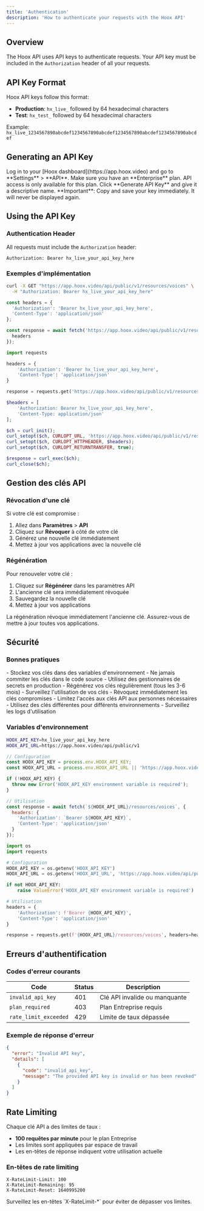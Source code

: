 ```yaml
---
title: 'Authentication'
description: 'How to authenticate your requests with the Hoox API'
---
```


## Overview

The Hoox API uses API keys to authenticate requests. Your API key must be included in the `Authorization` header of all your requests.

## API Key Format

Hoox API keys follow this format:
- **Production**: `hx_live_` followed by 64 hexadecimal characters
- **Test**: `hx_test_` followed by 64 hexadecimal characters

Example: `hx_live_1234567890abcdef1234567890abcdef1234567890abcdef1234567890abcdef`

## Generating an API Key

<Steps>
  <Step title="Access settings">
    Log in to your [Hoox dashboard](https://app.hoox.video) and go to **Settings** > **API**.
  </Step>
  <Step title="Check your plan">
    Make sure you have an **Enterprise** plan. API access is only available for this plan.
  </Step>
  <Step title="Generate the key">
    Click **Generate API Key** and give it a descriptive name.
  </Step>
  <Step title="Save the key">
    **Important**: Copy and save your key immediately. It will never be displayed again.
  </Step>
</Steps>

## Using the API Key

### Authentication Header

All requests must include the `Authorization` header:

```http
Authorization: Bearer hx_live_your_api_key_here
```

### Exemples d'implémentation

<CodeGroup>

```bash cURL
curl -X GET "https://app.hoox.video/api/public/v1/resources/voices" \
  -H "Authorization: Bearer hx_live_your_api_key_here"
```

```javascript JavaScript
const headers = {
  'Authorization': 'Bearer hx_live_your_api_key_here',
  'Content-Type': 'application/json'
};

const response = await fetch('https://app.hoox.video/api/public/v1/resources/voices', {
  headers
});
```

```python Python
import requests

headers = {
    'Authorization': 'Bearer hx_live_your_api_key_here',
    'Content-Type': 'application/json'
}

response = requests.get('https://app.hoox.video/api/public/v1/resources/voices', headers=headers)
```

```php PHP
$headers = [
    'Authorization: Bearer hx_live_your_api_key_here',
    'Content-Type: application/json'
];

$ch = curl_init();
curl_setopt($ch, CURLOPT_URL, 'https://app.hoox.video/api/public/v1/resources/voices');
curl_setopt($ch, CURLOPT_HTTPHEADER, $headers);
curl_setopt($ch, CURLOPT_RETURNTRANSFER, true);

$response = curl_exec($ch);
curl_close($ch);
```

</CodeGroup>

## Gestion des clés API

### Révocation d'une clé

Si votre clé est compromise :

1. Allez dans **Paramètres** > **API**
2. Cliquez sur **Révoquer** à côté de votre clé
3. Générez une nouvelle clé immédiatement
4. Mettez à jour vos applications avec la nouvelle clé

### Régénération

Pour renouveler votre clé :

1. Cliquez sur **Régénérer** dans les paramètres API
2. L'ancienne clé sera immédiatement révoquée
3. Sauvegardez la nouvelle clé
4. Mettez à jour vos applications

<Warning>
  La régénération révoque immédiatement l'ancienne clé. Assurez-vous de mettre à jour toutes vos applications.
</Warning>

## Sécurité

### Bonnes pratiques

<AccordionGroup>
  <Accordion title="Stockage sécurisé">
    - Stockez vos clés dans des variables d'environnement
    - Ne jamais commiter les clés dans le code source
    - Utilisez des gestionnaires de secrets en production
  </Accordion>

  <Accordion title="Rotation des clés">
    - Régénérez vos clés régulièrement (tous les 3-6 mois)
    - Surveillez l'utilisation de vos clés
    - Révoquez immédiatement les clés compromises
  </Accordion>

  <Accordion title="Restriction d'accès">
    - Limitez l'accès aux clés API aux personnes nécessaires
    - Utilisez des clés différentes pour différents environnements
    - Surveillez les logs d'utilisation
  </Accordion>
</AccordionGroup>

### Variables d'environnement

<CodeGroup>

```bash .env
HOOX_API_KEY=hx_live_your_api_key_here
HOOX_API_URL=https://app.hoox.video/api/public/v1
```

```javascript Node.js
// Configuration
const HOOX_API_KEY = process.env.HOOX_API_KEY;
const HOOX_API_URL = process.env.HOOX_API_URL || 'https://app.hoox.video/api/public/v1';

if (!HOOX_API_KEY) {
  throw new Error('HOOX_API_KEY environment variable is required');
}

// Utilisation
const response = await fetch(`${HOOX_API_URL}/resources/voices`, {
  headers: {
    'Authorization': `Bearer ${HOOX_API_KEY}`,
    'Content-Type': 'application/json'
  }
});
```

```python Python
import os
import requests

# Configuration
HOOX_API_KEY = os.getenv('HOOX_API_KEY')
HOOX_API_URL = os.getenv('HOOX_API_URL', 'https://app.hoox.video/api/public/v1')

if not HOOX_API_KEY:
    raise ValueError('HOOX_API_KEY environment variable is required')

# Utilisation
headers = {
    'Authorization': f'Bearer {HOOX_API_KEY}',
    'Content-Type': 'application/json'
}

response = requests.get(f'{HOOX_API_URL}/resources/voices', headers=headers)
```

</CodeGroup>

## Erreurs d'authentification

### Codes d'erreur courants

| Code | Status | Description |
|------|--------|-------------|
| `invalid_api_key` | 401 | Clé API invalide ou manquante |
| `plan_required` | 403 | Plan Entreprise requis |
| `rate_limit_exceeded` | 429 | Limite de taux dépassée |

### Exemple de réponse d'erreur

```json
{
  "error": "Invalid API key",
  "details": [
    {
      "code": "invalid_api_key",
      "message": "The provided API key is invalid or has been revoked"
    }
  ]
}
```

## Rate Limiting

Chaque clé API a des limites de taux :

- **100 requêtes par minute** pour le plan Entreprise
- Les limites sont appliquées par espace de travail
- Les en-têtes de réponse indiquent votre utilisation actuelle

### En-têtes de rate limiting

```http
X-RateLimit-Limit: 100
X-RateLimit-Remaining: 95
X-RateLimit-Reset: 1640995200
```

<Tip>
  Surveillez les en-têtes `X-RateLimit-*` pour éviter de dépasser vos limites.
</Tip>